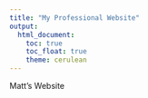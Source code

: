 ```yaml
---
title: "My Professional Website"
output: 
  html_document:
    toc: true
    toc_float: true
    theme: cerulean
---
```


Matt's Website




